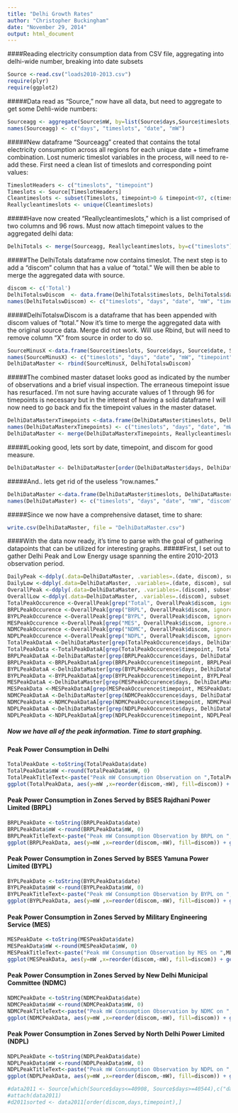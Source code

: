 ```yaml
---
title: "Delhi Growth Rates"
author: "Christopher Buckingham"
date: "November 29, 2014"
output: html_document
---
```

####Reading electricity consumption data from CSV file, aggregating into delhi-wide number, breaking into date subsets

```r
Source <-read.csv("loads2010-2013.csv")
require(plyr)
require(ggplot2)
```

#####Data read as "Source," now have all data, but need to aggregate to get some Dehli-wide numbers:

```r
Sourceagg <- aggregate(Source$mW, by=list(Source$days,Source$timeslots,Source$date), FUN=sum)
names(Sourceagg) <- c("days", "timeslots", "date", "mW")
```

#####New dataframe "Sourceagg" created that contains the total electricity consumption across all regions for each unique date + timeframe combination. Lost numeric timeslot variables in the process, will need to re-add these. First need a clean list of timeslots and corresponding point values:

```r
TimeslotHeaders <- c("timeslots", "timepoint")
Timeslots <- Source[TimeslotHeaders]
Cleantimeslots <- subset(Timeslots, timepoint>0 & timepoint<97, c(timeslots, timepoint))
Reallycleantimeslots <- unique(Cleantimeslots)  
```

#####Have now created "Reallycleantimeslots," which is a list comprised of two columns and 96 rows. Must now attach timepoint values to the aggregated delhi data:

```r
DelhiTotals <- merge(Sourceagg, Reallycleantimeslots, by=c("timeslots"))
```

#####The DelhiTotals dataframe now contains timeslot. The next step is to add a "discom" column that has a value of "total." We will then be able to merge the aggregated data with source.

```r
discom <- c('Total')
DelhiTotalswDiscom  <- data.frame(DelhiTotals$timeslots, DelhiTotals$days, DelhiTotals$date, DelhiTotals$mW, DelhiTotals$timepoint, discom)
names(DelhiTotalswDiscom) <- c("timeslots", "days", "date", "mW", "timepoint", "discom")
```

#####DelhiTotalswDiscom is a dataframe that has been appended with discom values of "total." Now it's time to merge the aggregated data with the original source data. Merge did not work. Will use Rbind, but will need to remove column "X" from source in order to do so.

```r
SourceMinusX <-data.frame(Source$timeslots, Source$days, Source$date, Source$mW, Source$timepoint, Source$discom)
names(SourceMinusX) <- c("timeslots", "days", "date", "mW", "timepoint", "discom")
DelhiDataMaster <- rbind(SourceMinusX, DelhiTotalswDiscom)
```

#####The combined master dataset looks good as indicated by the number of observations and a brief visual inspection. The erraneous timepoint issue has resurfaced. I'm not sure having accurate values of 1 through 96 for timepoints is necessary but in the interest of having a solid dataframe I will now need to go back and fix the timepoint values in the master dataset. 

```r
DelhiDataMasterxTimepoints <-data.frame(DelhiDataMaster$timeslots, DelhiDataMaster$days, DelhiDataMaster$date, DelhiDataMaster$mW, DelhiDataMaster$discom)
names(DelhiDataMasterxTimepoints) <- c("timeslots", "days", "date", "mW", "discom")
DelhiDataMaster <- merge(DelhiDataMasterxTimepoints, Reallycleantimeslots, by=c("timeslots"))
```

#####Looking good, lets sort by date, timepoint, and discom for good measure.

```r
DelhiDataMaster <- DelhiDataMaster[order(DelhiDataMaster$days, DelhiDataMaster$timepoint, DelhiDataMaster$discom),]
```

#####And.. lets get rid of the useless "row.names."

```r
DelhiDataMaster <-data.frame(DelhiDataMaster$timeslots, DelhiDataMaster$days, DelhiDataMaster$date, DelhiDataMaster$mW, DelhiDataMaster$discom, DelhiDataMaster$timepoint)
names(DelhiDataMaster) <- c("timeslots", "days", "date", "mW", "discom", "timepoint")
```

#####Since we now have a comprehensive dataset, time to share:

```r
write.csv(DelhiDataMaster, file = "DelhiDataMaster.csv")
```

####With the data now ready, it's time to parse with the goal of gathering datapoints that can be utilized for interesting graphs.
#####First, I set out to gather Delhi Peak and Low Energy usage spanning the entire 2010-2013 observation period.

```r
DailyPeak <-ddply(.data=DelhiDataMaster, .variables=.(date, discom), subset, mW=max(mW))
DailyLow <-ddply(.data=DelhiDataMaster, .variables=.(date, discom), subset, mW=min(mW))
OverallPeak <-ddply(.data=DelhiDataMaster, .variables=.(discom), subset, mW=max(mW))
OverallLow <-ddply(.data=DelhiDataMaster, .variables=.(discom), subset, mW=min(mW))
TotalPeakOccurence <-OverallPeak[grep("Total", OverallPeak$discom, ignore.case=T),]
BRPLPeakOccurence <-OverallPeak[grep("BRPL", OverallPeak$discom, ignore.case=T),]
BYPLPeakOccurence <-OverallPeak[grep("BYPL", OverallPeak$discom, ignore.case=T),]
MESPeakOccurence <-OverallPeak[grep("MES", OverallPeak$discom, ignore.case=T),]
NDMCPeakOccurence <-OverallPeak[grep("NDMC", OverallPeak$discom, ignore.case=T),]
NDPLPeakOccurence <-OverallPeak[grep("NDPL", OverallPeak$discom, ignore.case=T),]
TotalPeakDataA <-DelhiDataMaster[grep(TotalPeakOccurence$days, DelhiDataMaster$days,  ignore.case=T),]
TotalPeakData <-TotalPeakDataA[grep(TotalPeakOccurence$timepoint, TotalPeakDataA$timepoint,  ignore.case=T),]
BRPLPeakDataA <-DelhiDataMaster[grep(BRPLPeakOccurence$days, DelhiDataMaster$days,  ignore.case=T),]
BRPLPeakData <-BRPLPeakDataA[grep(BRPLPeakOccurence$timepoint, BRPLPeakDataA$timepoint,  ignore.case=T),]
BYPLPeakDataA <-DelhiDataMaster[grep(BYPLPeakOccurence$days, DelhiDataMaster$days,  ignore.case=T),]
BYPLPeakData <-BYPLPeakDataA[grep(BYPLPeakOccurence$timepoint, BYPLPeakDataA$timepoint,  ignore.case=T),]
MESPeakDataA <-DelhiDataMaster[grep(MESPeakOccurence$days, DelhiDataMaster$days,  ignore.case=T),]
MESPeakData <-MESPeakDataA[grep(MESPeakOccurence$timepoint, MESPeakDataA$timepoint,  ignore.case=T),]
NDMCPeakDataA <-DelhiDataMaster[grep(NDMCPeakOccurence$days, DelhiDataMaster$days,  ignore.case=T),]
NDMCPeakData <-NDMCPeakDataA[grep(NDMCPeakOccurence$timepoint, NDMCPeakDataA$timepoint,  ignore.case=T),]
NDPLPeakDataA <-DelhiDataMaster[grep(NDPLPeakOccurence$days, DelhiDataMaster$days,  ignore.case=T),]
NDPLPeakData <-NDPLPeakDataA[grep(NDPLPeakOccurence$timepoint, NDPLPeakDataA$timepoint,  ignore.case=T),]
```

##### Now we have all of the peak information. Time to start graphing.

#### Peak Power Consumption in Delhi

```r
TotalPeakDate <-toString(TotalPeakData$date)
TotalPeakData$mW <-round(TotalPeakData$mW, 0)
TotalPeakTitleText<-paste("Peak mW Consumption Observation on ",TotalPeakData$date, "at ",TotalPeakData$timeslots, Sep="")
ggplot(TotalPeakData, aes(y=mW ,x=reorder(discom,-mW), fill=discom)) + geom_bar(stat="identity", width=.75, alpha = 3/4) + ggtitle(TotalPeakTitleText) + ylab("mW by Distribution Company") + xlab("") + geom_text(aes(label = mW, y=mW+125, size=6)) + theme(legend.position="none")

```

#### Peak Power Consumption in Zones Served by BSES Rajdhani Power Limited (BRPL)

```r
BRPLPeakDate <-toString(BRPLPeakData$date)
BRPLPeakData$mW <-round(BRPLPeakData$mW, 0)
BRPLPeakTitleText<-paste("Peak mW Consumption Observation by BRPL on ",BRPLPeakData$date, "at ",BRPLPeakData$timeslots, Sep="")
ggplot(BRPLPeakData, aes(y=mW ,x=reorder(discom,-mW), fill=discom)) + geom_bar(stat="identity", width=.75, alpha = 3/4) + ggtitle(BRPLPeakTitleText) + ylab("mW by Distribution Company") + xlab("") + geom_text(aes(label = mW, y=mW+125, size=6)) + theme(legend.position="none")
```

#### Peak Power Consumption in Zones Served by BSES Yamuna Power Limited (BYPL)

```r
BYPLPeakDate <-toString(BYPLPeakData$date)
BYPLPeakData$mW <-round(BYPLPeakData$mW, 0)
BYPLPeakTitleText<-paste("Peak mW Consumption Observation by BYPL on ",BYPLPeakData$date, "at ",BYPLPeakData$timeslots, Sep="")
ggplot(BYPLPeakData, aes(y=mW ,x=reorder(discom,-mW), fill=discom)) + geom_bar(stat="identity", width=.75, alpha = 3/4) + ggtitle(BYPLPeakTitleText) + ylab("mW by Distribution Company") + xlab("") + geom_text(aes(label = mW, y=mW+125, size=6)) + theme(legend.position="none")
```

#### Peak Power Consumption in Zones Served by Military Engineering Service (MES)

```r
MESPeakDate <-toString(MESPeakData$date)
MESPeakData$mW <-round(MESPeakData$mW, 0)
MESPeakTitleText<-paste("Peak mW Consumption Observation by MES on ",MESPeakData$date, "at ",MESPeakData$timeslots, Sep="")
ggplot(MESPeakData, aes(y=mW ,x=reorder(discom,-mW), fill=discom)) + geom_bar(stat="identity", width=.75, alpha = 3/4) + ggtitle(MESPeakTitleText) + ylab("mW by Distribution Company") + xlab("") + geom_text(aes(label = mW, y=mW+125, size=6)) + theme(legend.position="none")
```

#### Peak Power Consumption in Zones Served by New Delhi Municipal Committee (NDMC)

```r
NDMCPeakDate <-toString(NDMCPeakData$date)
NDMCPeakData$mW <-round(NDMCPeakData$mW, 0)
NDMCPeakTitleText<-paste("Peak mW Consumption Observation by NDMC on ",NDMCPeakData$date, "at ",NDMCPeakData$timeslots, Sep="")
ggplot(NDMCPeakData, aes(y=mW ,x=reorder(discom,-mW), fill=discom)) + geom_bar(stat="identity", width=.75, alpha = 3/4) + ggtitle(NDMCPeakTitleText) + ylab("mW by Distribution Company") + xlab("") + geom_text(aes(label = mW, y=mW+125, size=6)) + theme(legend.position="none")
```

#### Peak Power Consumption in Zones Served by North Delhi Power Limited (NDPL)

```r
NDPLPeakDate <-toString(NDPLPeakData$date)
NDPLPeakData$mW <-round(NDPLPeakData$mW, 0)
NDPLPeakTitleText<-paste("Peak mW Consumption Observation by NDPL on ",NDPLPeakData$date, "at ",NDPLPeakData$timeslots, Sep="")
ggplot(NDPLPeakData, aes(y=mW ,x=reorder(discom,-mW), fill=discom)) + geom_bar(stat="identity", width=.75, alpha = 3/4) + ggtitle(NDPLPeakTitleText) + ylab("mW by Distribution Company") + xlab("") + geom_text(aes(label = mW, y=mW+125, size=6)) + theme(legend.position="none")
```

```r
#data2011 <- Source[which(Source$days<=40908, Source$days>=40544),c("days","timeslots","discom","mW","timepoint","date")]
#attach(data2011)
#d2011sorted <- data2011[order(discom,days,timepoint),]
```




